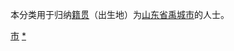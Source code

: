 {{Catnav|頁面分類|各種主題的頁面分類|依中国各省来作的分类|各地中国人|山东人|德州人}}
{{Catnav|頁面分類|人物|各國人物|中国人|各地中国人|山东人|德州人}}

本分类用于归纳[[籍贯|籍贯]]（出生地）为[[山东省|山东省]][[禹城市|禹城市]]的人士。

[[Category:德州人|市]]
[[Category:禹城市|*]]